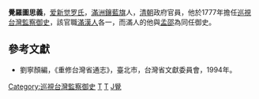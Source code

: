 {{Manchu name|[[爱新觉罗氏|爱新觉罗]]}}
'''覺羅圖思義'''，[[爱新觉罗氏|爱新觉罗氏]]，[[滿洲|滿洲]][[鑲藍旗|鑲藍旗]]人，[[清朝|清朝]]政府官員，他於1777年擔任[[巡視台灣監察御史|巡視台灣監察御史]]，該官職[[滿|滿]][[漢人|漢人]]各一，而滿人的他與[[孟邵|孟邵]]為同任御史。

==參考文獻==
*劉寧顏編，《重修台灣省通志》，臺北市，台灣省文獻委員會，1994年。

{{start box}}
{{s-off}}
{{s-before|[[喀爾崇義|喀爾崇義]]}}
{{s-title|[[巡視台灣監察御史|巡視台灣監察御史]]（滿）|1777年上任}}
{{s-after|[[塞岱|塞岱]]}}
{{end box}}

[[Category:巡視台灣監察御史|Category:巡視台灣監察御史]]
[[Category:爱新觉罗氏|T]]
[[Category:觉罗|T]]
[[Category:鑲藍旗滿洲人|J覺]]
{{清朝人物小作品}}